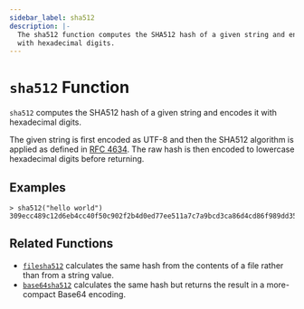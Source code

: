 ```yaml
---
sidebar_label: sha512
description: |-
  The sha512 function computes the SHA512 hash of a given string and encodes it
  with hexadecimal digits.
---
```


# `sha512` Function

`sha512` computes the SHA512 hash of a given string and encodes it with
hexadecimal digits.

The given string is first encoded as UTF-8 and then the SHA512 algorithm is applied
as defined in [RFC 4634](https://tools.ietf.org/html/rfc4634). The raw hash is
then encoded to lowercase hexadecimal digits before returning.

## Examples

```
> sha512("hello world")
309ecc489c12d6eb4cc40f50c902f2b4d0ed77ee511a7c7a9bcd3ca86d4cd86f989dd35bc5ff499670da34255b45b0cfd830e81f605dcf7dc5542e93ae9cd76f
```

## Related Functions

* [`filesha512`](/opentf/language/functions/filesha512) calculates the same hash from
  the contents of a file rather than from a string value.
* [`base64sha512`](/opentf/language/functions/base64sha512) calculates the same hash but returns
  the result in a more-compact Base64 encoding.

